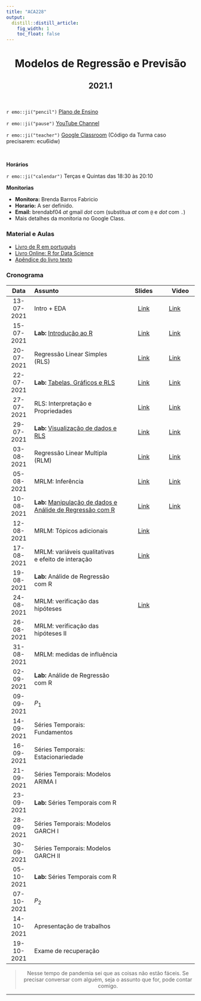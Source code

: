 ```yaml
---
title: "ACA228"
output:
  distill::distill_article: 
    fig_width: 1
    toc_float: false  
---
```


<center>

# Modelos de Regressão e Previsão

## 2021.1

</center>

</br>

`r emo::ji("pencil")` [Plano de Ensino](2021-1/Plano_ACA228_2021-1.pdf) 

`r emo::ji("pause")` [YouTube Channel](https://www.youtube.com/playlist?list=PLrqJCLOY0EkD6oErQRlAN6gkviRjvyVTj) 

`r emo::ji("teacher")` [Google Classroom](https://classroom.google.com/c/MzY5NTE4NzM0NjIy?cjc=ecu6idw)  (Código da Turma caso precisarem: ecu6idw)

</br>

**Horários**    

`r emo::ji("calendar")` Terças e Quintas das 18:30 às 20:10 


**Monitorias**

- **Monitora:** Brenda Barros Fabricio
- **Horario:** A ser definido.
- **Email:** brendabf04 _at_ gmail _dot_ com (substitua _at_ com `@` e _dot_ com `.`)
- Mais detalhes da monitoria no Google Class.


### **Material e Aulas**

- [Livro de R em português](http://leg.ufpr.br/Rpira/Rpira.pdf) 
- [Livro Online: R for Data Science](https://r4ds.had.co.nz) 
- [Apêndice do livro texto](MRP/Apendice_Livro.pdf) 


### **Cronograma**


| Data  | Assunto                | Slides      | Video |
|:-----:|:-----------------------|:----------:|--------|
| 13-07-2021     | Intro + EDA  | [Link](https://ctruciosm.github.io/ACA-228/ACA228_01) | [Link](https://youtu.be/9hag-Be7E7A)  | 
| 15-07-2021     | **Lab:** [Introdução ao R](https://ctruciosm.github.io/ACA-228/LabR_01)  | [Link](2021-1/LabR_01.pdf)  | [Link](https://youtu.be/zbsk2on-evc)  | 
| 20-07-2021     | Regressão Linear Simples (RLS)   | [Link](2021-1/ACA228_03.pdf)  | [Link](https://youtu.be/OjXDryyIeNg)  | 
| 22-07-2021     | **Lab:** [Tabelas, Gráficos e RLS](https://ctruciosm.github.io/ACA-228/LabR_02) | [Link](2021-1/LabR_02.pdf)  | [Link](https://youtu.be/heXv6U69C1s)  | 
| 27-07-2021     | RLS: Interpretação e Propriedades  | [Link](2021-1/ACA228_05.pdf) |  [Link](https://youtu.be/hoXfen8FBaI) | 
| 29-07-2021     | **Lab:** [Visualização de dados e RLS](https://ctruciosm.github.io/ACA-228/LabR_03) | [Link](2021-1/LabR_03.pdf)  | [Link](https://youtu.be/O_5xYMZ7ZdA)  | 
| 03-08-2021     | Regressão Linear Multipla (RLM)  | [Link](2021-1/ACA228_07.pdf) | [Link](https://youtu.be/-vMQeekv2I4)  | 
| 05-08-2021     | MRLM: Inferência  | [Link](2021-1/ACA228_08.pdf) | [Link](https://youtu.be/yBT2KrIGtLA)  | 
| 10-08-2021     | **Lab:** [Manipulação de dados e Análide de Regressão com R](https://ctruciosm.github.io/ACA-228/LabR_04)  | [Link](2021-1/LabR_04.pdf)  | [Link](https://youtu.be/HoYS35tJlEs)  |
| 12-08-2021     | MRLM: Tópicos adicionais   | [Link](2021-1/ACA228_10.pdf) |   | 
| 17-08-2021     | MRLM: variáveis qualitativas e efeito de interação | [Link](2021-1/ACA228_11.pdf) |   | 
| 19-08-2021     | **Lab:** Análide de Regressão com R  |  |   | 
| 24-08-2021     | MRLM: verificação das hipóteses  | [Link](2021-1/ACA228_13.pdf) |   | 
| 26-08-2021     | MRLM: verificação das hipóteses II  |  |   | 
| 31-08-2021     | MRLM: medidas de influência  |  |   | 
| 02-09-2021     | **Lab:** Análide de Regressão com R |  |   | 
| 09-09-2021     | $P_1$ |  |   | 
| 14-09-2021     | Séries Temporais: Fundamentos   |  |   | 
| 16-09-2021     | Séries Temporais: Estacionariedade  |  |   | 
| 21-09-2021     | Séries Temporais: Modelos ARIMA I |  |   | 
| 23-09-2021     | **Lab:** Séries Temporais com R |  |   | 
| 28-09-2021     | Séries Temporais: Modelos GARCH I |    |   | 
| 30-09-2021     | Séries Temporais: Modelos GARCH II |  |   | 
| 05-10-2021     | **Lab:** Séries Temporais com R|  |   | 
| 07-10-2021     | $P_2$ |  |   | 
| 14-10-2021     | Apresentação de trabalhos |  |   | 
| 19-10-2021     | Exame de recuperação |  |   | 


<center>

> Nesse tempo de pandemia sei que as coisas não estão fáceis. Se precisar conversar com alguém, seja o assunto que for,  pode contar comigo. 

</center>



---- 